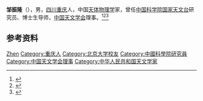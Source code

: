 '''邹振隆'''（{{bd|1940年||2021年|11月29日|catIdx=Zou}}），男，[[四川|四川]][[重庆|重庆]]人，中国[[天体物理学|天体物理学]]家，曾任[[中国科学院国家天文台|中国科学院国家天文台]]研究员、博士生导师，[[中国天文学会|中国天文学会]]理事。<ref>{{Cite book|title=中华当代文化名人大辞典|author=张品兴, 殷登祥, 陈有进等主编|publisher=中国广播电视出版社|year=1992|isbn=9787504315137|location=北京|pages=}}</ref><ref>{{Cite book|title=二十世纪中国名人辞典|author=蔡开松, 于信凤主编; 曾卓明, 周溯源, 赵书刚副主编|publisher=辽宁人民出版社|year=1991|isbn=|location=沈阳|pages=}}</ref><ref>{{Cite web|title=讣告：国家天文台研究员邹振隆同志逝世|url=http://www.bao.ac.cn/xwzx/tzgg/202111/t20211130_6273950.html|access-date=2021-12-01|work=中国科学院国家天文台|archive-date=2021-12-01|archive-url=https://web.archive.org/web/20211201171345/http://www.bao.ac.cn/xwzx/tzgg/202111/t20211130_6273950.html|dead-url=no}}</ref>

== 参考资料 ==
{{reflist}}

{{Navboxes
| title  = 邹振隆在[[中国天文学会|中国天文学会]]的职务
| list1  =
{{中国天文学会第五届理事会}}
{{中国天文学会第六届理事会}}
}}

{{Authority control}}
{{DEFAULTSORT:Zou邹}}
[[Category:邹姓|Zhen]]
[[Category:重庆人|Category:重庆人]]
[[Category:北京大学校友|Category:北京大学校友]]
[[Category:中國科學院研究員|Category:中國科學院研究員]]
[[Category:中国天文学会理事|Category:中国天文学会理事]]
[[Category:中华人民共和国天文学家|Category:中华人民共和国天文学家]]


{{中国人物小作品}}